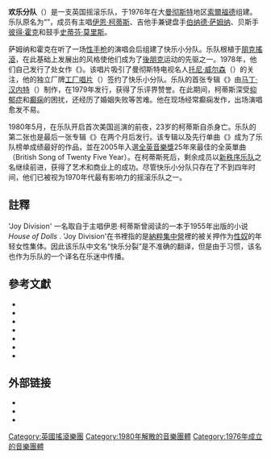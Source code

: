{{NoteTA
|G1=Music
|T=zh-tw:歡樂分隊;zh-cn:欢乐分队;
}}
{{Infobox musical artist
| name = {{lang|en|Joy Division}}<br>欢乐分队（快乐分裂）
| image =File:JoyDivision logo.png

| image_size =
| background = group_or_band
| alias = {{lang|en|Stiff Kittens、Warsaw}}
| origin = {{UK}}大曼彻斯特[[索爾福德|索爾福德]]<!--This is referring to where the band was formed, NOT where the individual band members lived-->
| genre = [[後龐克|後龐克]]<!--please do not add "Gothic Rock" or "Goth Rock" or "New Wave", this has already been discussed on the talk page-->
| years_active = 1976年—1980年
| label = [[工厂唱片|工厂唱片]]（{{lang|en|Factory Records}}）
| associated_acts = <!--Do not move Warsaw or Stiff Kittens to the alias section unless the members of the band prior to the name change are added to the infobox.-->[[新秩序_(樂團)|新秩序]]
| past_members = [[伊恩·柯蒂斯|伊恩·柯蒂斯]]<br />[[彼得·霍克|彼得·霍克]]<br />[[史蒂芬·莫里斯|史蒂芬·莫里斯]]<br />[[伯纳德·萨姆纳|伯纳德·萨姆纳]]
| website         = {{URL|joydivisionofficial.com}}
}}
'''欢乐分队'''（{{lang-en|Joy Division}}）是一支英国摇滚乐队，于1976年在大[[曼彻斯特|曼彻斯特]]地区[[索爾福德|索爾福德]]组建。乐队原名为“{{lang|en|Warsaw}}”，成员有主唱[[伊恩·柯蒂斯|伊恩·柯蒂斯]]、吉他手兼键盘手[[伯纳德·萨姆纳|伯纳德·萨姆纳]]、贝斯手[[彼得·霍克|彼得·霍克]]和鼓手[[史蒂芬·莫里斯|史蒂芬·莫里斯]]。

萨姆纳和霍克在听了一场[[性手枪|性手枪]]的演唱会后组建了快乐小分队。乐队根植于[[朋克搖滾|朋克搖滾]]，在此基础上发展出的风格使他们成为了[[後朋克|後朋克]]运动的先驱之一。1978年，他们自己发行了处女作{{lang|en|[[EP|EP]]}}《{{lang|en|[[An_Ideal_for_Living|An Ideal for Living]]}}》。该唱片吸引了曼彻斯特电视名人[[托尼·威尔森|托尼·威尔森]]（{{lang|en|Tony Wilson}}）的关注，他的独立厂牌[[工厂唱片|工厂唱片]]（{{lang|en|Factory Records}}）签约了快乐小分队。乐队的首张专辑《{{lang|en|[[Unknown_Pleasures|Unknown Pleasures]]}}》由[[马丁·汉内特|马丁·汉内特]]（{{lang|en|Martin Hannett}}）制作，在1979年发行，获得了乐评界赞誉。在此期间，柯蒂斯深受[[抑郁症|抑郁症]]和[[癫痫|癫痫]]的困扰，还经历了婚姻失败等苦难。他在现场经常癫痫发作，出场演唱愈发不易。

1980年5月，在乐队开启首次美国巡演的前夜，23岁的柯蒂斯自杀身亡。乐队的第二张也是最后一张专辑《{{lang|en|[[Closer_(快乐小分队专辑)|Closer]]}}》在两个月后发行。该专辑以及先行单曲《{{le|Love Will Tear Us Apart}}》成为了乐队榜单成绩最好的作品，並在2005年入選[[全英音樂獎|全英音樂獎]]25年來最佳的全英單曲（British Song of Twenty Five Year）。在柯蒂斯死后，剩余成员以[[新秩序_(樂團)|新秩序乐队]]之名继续前进，获得了艺术和商业上的成功。尽管快乐小分队只存在了不到四年时间，他们已被视为1970年代最有影响力的摇滚乐队之一。

== 註釋 ==
'Joy Division' 一名取自于主唱伊恩·柯蒂斯曾阅读的一本于1955年出版的小说 ''House of Dolls'' . 'Joy Division'在书裡指的是[[納粹集中營|納粹集中營]]裡的被关押作为[[慰安婦|性奴]]的年轻女性集体。因此该乐队中文名“快乐分裂”是不准确的翻译，但是由于习惯，该名也作为乐队的一个译名在乐迷中传播。
{{reflist|colwidth=30em}}

== 參考文獻 ==
* {{cite book |last=Curtis |first=Deborah |authorlink=Deborah Curtis |year=1995 |title=[[Touching_from_a_Distance|Touching from a Distance: Ian Curtis and Joy Division]] |location=London |publisher=Faber |isbn=0-571-17445-0 |ref=harv}}
* {{cite book |last=Gimarc |first=George |year=2005 |title=Punk Diary: The Ultimate Trainspotter's Guide to Underground Rock 1970–1982 |publisher=Backbeat Books |isbn=0-87930-848-6 |ref=harv}}
* {{cite book |last=Johnson |first=Mark |year=1984 |title=An Ideal for Living: A History of Joy Division |location=London |publisher=Bobcat |isbn=0-7119-1065-0}}
* {{cite book |last=Ogg |first=Alex |year=2006 |title=No More Heroes: A Complete History of UK Punk from 1976 to 1980 |publisher=Cherry Red Books |isbn=978-1-901447-65-1 |ref=harv}}
* {{cite book |last=Ott |first=Chris |year=2004 |title=Unknown Pleasures |series=[[33⅓|33⅓]] |location=New York |publisher=[[Continuum_International_Publishing_Group|Continuum]] |isbn=0-8264-1549-0 |ref=harv}}
* {{cite book |last=Reynolds |first=Simon |authorlink=Simon Reynolds |year=2005 |title=[[Rip_It_Up_and_Start_Again:_Postpunk_1978–1984|Rip It Up and Start Again: Postpunk 1978–1984]] |publisher=[[Penguin_Books|Penguin]] |isbn=0-14-303672-6 |ref=harv}}
* {{cite book |last=West |first=Mike |year=1984 |title=Joy Division |location=[[Todmorden|Todmorden]] |publisher=Babylon |isbn=0-907188-21-4 |ref=hav}}

==外部链接==
* {{Official website|http://www.joydivisionofficial.com}}
* {{Discogs artist}}
* {{IMDb name}}

{{Authority control}}
{{DEFAULTSORT:Joy Division}}
[[Category:英國搖滾樂團|Category:英國搖滾樂團]]
[[Category:1980年解散的音樂團體|Category:1980年解散的音樂團體]]
[[Category:1976年成立的音樂團體|Category:1976年成立的音樂團體]]